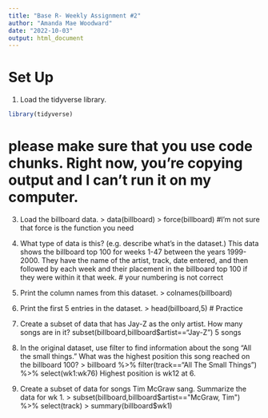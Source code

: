 ```yaml
---
title: "Base R- Weekly Assignment #2"
author: "Amanda Mae Woodward"
date: "2022-10-03"
output: html_document
---
```

# Set Up
1. Load the tidyverse library.
```r
library(tidyverse)
```
# please make sure that you use code chunks. Right now, you're copying output and I can't run it on my computer. 

3. Load the billboard data. 
> data(billboard)
> force(billboard)
#I'm not sure that force is the function you need

5. What type of data is this? (e.g. describe what's in the dataset.)
This data shows the billboard top 100 for weeks 1-47 between the years 1999-2000. They have the name of the artist, track, date entered, and then followed by each week and their placement in the billboard top 100 if they were within it that week.
# your numbering is not correct 

7. Print the column names from this dataset. 
> colnames(billboard)
9. Print the first 5 entries in the dataset. 
> head(billboard,5)
# Practice
1. Create a subset of data that has Jay-Z as the only artist. How many songs are in it?
subset(billboard,billboard$artist=="Jay-Z") 5 songs
3. In the original dataset, use filter to find information about the song "All the small things." What was the highest position this song reached on the billboard 100? 
> billboard %>% filter(track=="All The Small Things") %>% select(wk1:wk76) Highest position is wk12 at 6.
5. Create a subset of data for songs Tim McGraw sang. Summarize the data for wk 1.
> subset(billboard,billboard$artist=="McGraw, Tim") %>% select(track)
> summary(billboard$wk1)
